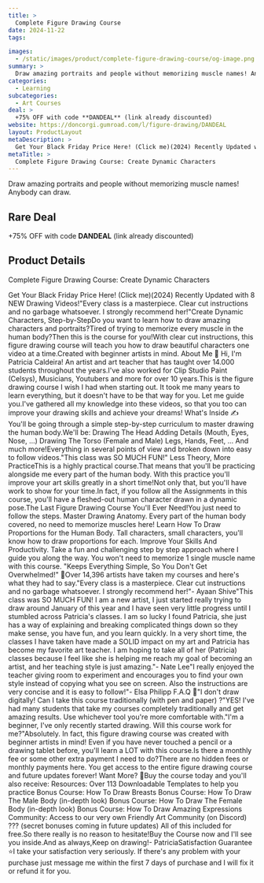 ```yaml
---
title: >
  Complete Figure Drawing Course
date: 2024-11-22
tags:

images:
  - /static/images/product/complete-figure-drawing-course/og-image.png
summary: >
  Draw amazing portraits and people without memorizing muscle names! Anybody can draw.
categories:
  - Learning
subcategories:
  - Art Courses
deal: >
  +75% OFF with code **DANDEAL** (link already discounted)
website: https://doncorgi.gumroad.com/l/figure-drawing/DANDEAL
layout: ProductLayout
metaDescription: >
  Get Your Black Friday Price Here! (Click me)(2024) Recently Updated with 8 NEW Drawing Videos!"Every class is a masterpiece. Clear cut instructions and no garbage whatsoever. I strongly recommend her!"Create Dynamic Characters, Step-by-StepDo you want to learn how to draw amazing characters and portraits?Tired of trying to memorize every muscle in the human body?Then this is the course for you!With clear cut instructions, this figure drawing course will teach you how to draw beautiful characters one video at a time.Created with beginner artists in mind. About Me 👋 Hi, I'm Patricia Caldeira! An artist and art teacher that has taught over 14.000 students throughout the years.I've also worked for Clip Studio Paint (Celsys), Musicians, Youtubers and more for over 10 years.This is the figure drawing course I wish I had when starting out. It took me many years to learn everything, but it doesn't have to be that way for you. Let me guide you.I've gathered all my knowledge into these videos, so that you too can improve your drawing skills and achieve your dreams! What's Inside ✍️You'll be going through a simple step-by-step curriculum to master drawing the human body.We'll be: Drawing The Head Adding Details (Mouth, Eyes, Nose, ...) Drawing The Torso (Female and Male) Legs, Hands, Feet, ... And much more!Everything in several points of view and broken down into easy to follow videos."This class was SO MUCH FUN!" Less Theory, More PracticeThis is a highly practical course.That means that you'll be practicing alongside me every part of the human body. With this practice you'll improve your art skills greatly in a short time!Not only that, but you'll have work to show for your time.In fact, if you follow all the Assignments in this course, you'll have a fleshed-out human character drawn in a dynamic pose.The Last Figure Drawing Course You'll Ever Need!You just need to follow the steps. Master Drawing Anatomy. Every part of the human body covered, no need to memorize muscles here! Learn How To Draw Proportions for the Human Body. Tall characters, small characters, you'll know how to draw proportions for each. Improve Your Skills And Productivity. Take a fun and challenging step by step approach where I guide you along the way. You won't need to memorize 1 single muscle name with this course. "Keeps Everything Simple, So You Don't Get Overwhelmed!" 🥰Over 14,396 artists have taken my courses and here's what they had to say."Every class is a masterpiece. Clear cut instructions and no garbage whatsoever. I strongly recommend her!"- Ayaan Shive"This class was SO MUCH FUN! I am a new artist, I just started really trying to draw around January of this year and I have seen very little progress until I stumbled across Patricia's classes. I am so lucky I found Patricia, she just has a way of explaining and breaking complicated things down so they make sense, you have fun, and you learn quickly. In a very short time, the classes I have taken have made a SOLID impact on my art and Patricia has become my favorite art teacher. I am hoping to take all of her (Patricia) classes because I feel like she is helping me reach my goal of becoming an artist, and her teaching style is just amazing."- Nate Lee"I really enjoyed the teacher giving room to experiment and encourages you to find your own style instead of copying what you see on screen. Also the instructions are very concise and it is easy to follow!"- Elsa Philipp F.A.Q 📝"I don't draw digitally! Can I take this course traditionally (with pen and paper) ?"YES! I've had many students that take my courses completely traditionally and get amazing results. Use whichever tool you're more comfortable with."I'm a beginner, I've only recently started drawing. Will this course work for me?"Absolutely. In fact, this figure drawing course was created with beginner artists in mind! Even if you have never touched a pencil or a drawing tablet before, you'll learn a LOT with this course.Is there a monthly fee or some other extra payment I need to do?There are no hidden fees or monthly payments here. You get access to the entire figure drawing course and future updates forever! Want More? 🤩Buy the course today and you'll also receive: Resources: Over 113 Downloadable Templates to help you practice Bonus Course: How To Draw Breasts Bonus Course: How To Draw The Male Body (in-depth look) Bonus Course: How To Draw The Female Body (in-depth look) Bonus Course: How To Draw Amazing Expressions Community: Access to our very own Friendly Art Community (on Discord) ??? (secret bonuses coming in future updates) All of this included for free.So there really is no reason to hesitate!Buy the Course now and I'll see you inside.And as always,Keep on drawing!- PatriciaSatisfaction Guarantee ⭐️I take your satisfaction very seriously. If there's any problem with your purchase just message me within the first 7 days of purchase and I will fix it or refund it for you.
metaTitle: >
  Complete Figure Drawing Course: Create Dynamic Characters
---
```

Draw amazing portraits and people without memorizing muscle names! Anybody can draw.

## Rare Deal

+75% OFF with code **DANDEAL** (link already discounted)

## Product Details
Complete Figure Drawing Course: Create Dynamic Characters

Get Your Black Friday Price Here! (Click me)(2024) Recently Updated with 8 NEW Drawing Videos!"Every class is a masterpiece. Clear cut instructions and no garbage whatsoever. I strongly recommend her!"Create Dynamic Characters, Step-by-StepDo you want to learn how to draw amazing characters and portraits?Tired of trying to memorize every muscle in the human body?Then this is the course for you!With clear cut instructions, this figure drawing course will teach you how to draw beautiful characters one video at a time.Created with beginner artists in mind. About Me 👋 Hi, I'm Patricia Caldeira! An artist and art teacher that has taught over 14.000 students throughout the years.I've also worked for Clip Studio Paint (Celsys), Musicians, Youtubers and more for over 10 years.This is the figure drawing course I wish I had when starting out. It took me many years to learn everything, but it doesn't have to be that way for you. Let me guide you.I've gathered all my knowledge into these videos, so that you too can improve your drawing skills and achieve your dreams! What's Inside ✍️You'll be going through a simple step-by-step curriculum to master drawing the human body.We'll be: Drawing The Head Adding Details (Mouth, Eyes, Nose, ...) Drawing The Torso (Female and Male) Legs, Hands, Feet, ... And much more!Everything in several points of view and broken down into easy to follow videos."This class was SO MUCH FUN!" Less Theory, More PracticeThis is a highly practical course.That means that you'll be practicing alongside me every part of the human body. With this practice you'll improve your art skills greatly in a short time!Not only that, but you'll have work to show for your time.In fact, if you follow all the Assignments in this course, you'll have a fleshed-out human character drawn in a dynamic pose.The Last Figure Drawing Course You'll Ever Need!You just need to follow the steps. Master Drawing Anatomy. Every part of the human body covered, no need to memorize muscles here! Learn How To Draw Proportions for the Human Body. Tall characters, small characters, you'll know how to draw proportions for each. Improve Your Skills And Productivity. Take a fun and challenging step by step approach where I guide you along the way. You won't need to memorize 1 single muscle name with this course. "Keeps Everything Simple, So You Don't Get Overwhelmed!" 🥰Over 14,396 artists have taken my courses and here's what they had to say."Every class is a masterpiece. Clear cut instructions and no garbage whatsoever. I strongly recommend her!"- Ayaan Shive"This class was SO MUCH FUN! I am a new artist, I just started really trying to draw around January of this year and I have seen very little progress until I stumbled across Patricia's classes. I am so lucky I found Patricia, she just has a way of explaining and breaking complicated things down so they make sense, you have fun, and you learn quickly. In a very short time, the classes I have taken have made a SOLID impact on my art and Patricia has become my favorite art teacher. I am hoping to take all of her (Patricia) classes because I feel like she is helping me reach my goal of becoming an artist, and her teaching style is just amazing."- Nate Lee"I really enjoyed the teacher giving room to experiment and encourages you to find your own style instead of copying what you see on screen. Also the instructions are very concise and it is easy to follow!"- Elsa Philipp F.A.Q 📝"I don't draw digitally! Can I take this course traditionally (with pen and paper) ?"YES! I've had many students that take my courses completely traditionally and get amazing results. Use whichever tool you're more comfortable with."I'm a beginner, I've only recently started drawing. Will this course work for me?"Absolutely. In fact, this figure drawing course was created with beginner artists in mind! Even if you have never touched a pencil or a drawing tablet before, you'll learn a LOT with this course.Is there a monthly fee or some other extra payment I need to do?There are no hidden fees or monthly payments here. You get access to the entire figure drawing course and future updates forever! Want More? 🤩Buy the course today and you'll also receive: Resources: Over 113 Downloadable Templates to help you practice Bonus Course: How To Draw Breasts Bonus Course: How To Draw The Male Body (in-depth look) Bonus Course: How To Draw The Female Body (in-depth look) Bonus Course: How To Draw Amazing Expressions Community: Access to our very own Friendly Art Community (on Discord) ??? (secret bonuses coming in future updates) All of this included for free.So there really is no reason to hesitate!Buy the Course now and I'll see you inside.And as always,Keep on drawing!- PatriciaSatisfaction Guarantee ⭐️I take your satisfaction very seriously. If there's any problem with your purchase just message me within the first 7 days of purchase and I will fix it or refund it for you.
